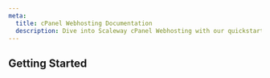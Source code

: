 ```yaml
---
meta:
  title: cPanel Webhosting Documentation
  description: Dive into Scaleway cPanel Webhosting with our quickstart guides, how-tos, tutorials and more.
---
```


<ProductHeader
   productName="cPanel Webhosting"
   productLogo="dedibox"
   description="cPanel Webhosting is a service provided by Scaleway which offers storage space and access for your websites."
   url="/cpanel-hosting/quickstart"
   label="cPanel Webhosting Quickstart"
/>

## Getting Started

<Grid>
    <SummaryCard
        title="Quickstart"
        icon="rocket"
        description="Learn how to manage a cPanel Webhosting in a few steps."
        label="View Quickstart"
        url="/cpanel-hosting/quickstart/"
    />
    <SummaryCard
        title="Additional content"
        icon="book-open-outline"
        description="Guides to help you with the advanced configuration of your cPanel Webhosting."
        label="View additional content"
        url="/cpanel-hosting/reference-content/"
    />
</Grid>